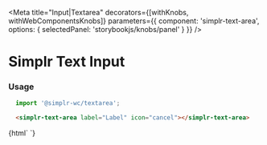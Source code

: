 
<Meta
  title="Input|Textarea"
  decorators={[withKnobs, withWebComponentsKnobs]}
  parameters={{ component: 'simplr-text-area', options: { selectedPanel: 'storybookjs/knobs/panel' } }}
/>

# Simplr Text Input

### Usage

```js
  import '@simplr-wc/textarea';
```

```html
  <simplr-text-area label="Label" icon="cancel"></simplr-text-area>
```


<Story name="Simplr Textarea">
  {html`
    <simplr-text-area label="Label" icon="cancel"></simplr-text-area>
  `}
</Story>

<Props of="simplr-text-area" />

